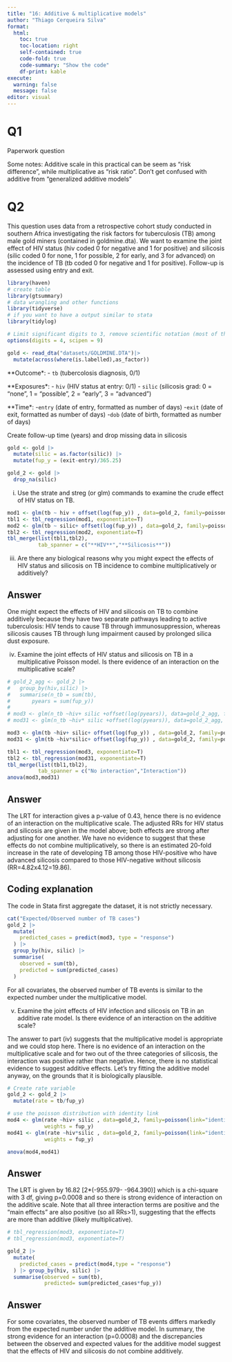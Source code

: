 ```yaml
---
title: "16: Additive & multiplicative models"
author: "Thiago Cerqueira Silva"
format: 
  html: 
    toc: true
    toc-location: right
    self-contained: true
    code-fold: true
    code-summary: "Show the code"
    df-print: kable
execute: 
  warning: false
  message: false
editor: visual
---
```


# Q1

Paperwork question

Some notes: Additive scale in this practical can be seem as "risk difference", while multiplicative as "risk ratio". Don't get confused with additive from "generalized additive models"

# Q2

This question uses data from a retrospective cohort study conducted in southern Africa investigating the risk factors for tuberculosis (TB) among male gold miners (contained in goldmine.dta). We want to examine the joint effect of HIV status (hiv coded 0 for negative and 1 for positive) and silicosis (silic coded 0 for none, 1 for possible, 2 for early, and 3 for advanced) on the incidence of TB (tb coded 0 for negative and 1 for positive). Follow-up is assessed using entry and exit.

```r
library(haven) 
# create table
library(gtsummary)
# data wrangling and other functions
library(tidyverse)
# if you want to have a output similar to stata
library(tidylog)

# Limit significant digits to 3, remove scientific notation (most of the time, scipen=999 removes all time)
options(digits = 4, scipen = 9)
```

```r

gold <- read_dta("datasets/GOLDMINE.DTA")|> 
  mutate(across(where(is.labelled),as_factor))
```

\*\*Outcome\*: - `tb` (tubercolosis diagnosis, 0/1)

\*\*Exposures\*: - `hiv` (HIV status at entry: 0/1) - `silic` (silicosis grad: 0 = "none", 1 = "possible", 2 = "early", 3 = "advanced")

\*\*Time\*: -`entry` (date of entry, formatted as number of days) -`exit` (date of exit, formatted as number of days) -`dob` (date of birth, formatted as number of days)

Create follow-up time (years) and drop missing data in silicosis

```r
gold <- gold |> 
  mutate(silic = as.factor(silic)) |> 
  mutate(fup_y = (exit-entry)/365.25)

gold_2 <- gold |> 
  drop_na(silic)
```

(i) Use the strate and streg (or glm) commands to examine the crude effect of HIV status on TB.

```r
mod1 <- glm(tb ~ hiv + offset(log(fup_y)) , data=gold_2, family=poisson)
tbl1 <- tbl_regression(mod1, exponentiate=T)
mod2 <- glm(tb ~ silic+ offset(log(fup_y)) , data=gold_2, family=poisson)
tbl2 <- tbl_regression(mod2, exponentiate=T)
tbl_merge(list(tbl1,tbl2),
          tab_spanner = c("**HIV**","**Silicosis**"))

```

(iii) Are there any biological reasons why you might expect the effects of HIV status and silicosis on TB incidence to combine multiplicatively or additively?

::: {.callout-note collapse="true"}
## Answer

One might expect the effects of HIV and silicosis on TB to combine additively because they have two separate pathways leading to active tuberculosis: HIV tends to cause TB through immunosuppression, whereas silicosis causes TB through lung impairment caused by prolonged silica dust exposure.
:::

(iv) Examine the joint effects of HIV status and silicosis on TB in a multiplicative Poisson model. Is there evidence of an interaction on the multiplicative scale?

```r
# gold_2_agg <- gold_2 |> 
#   group_by(hiv,silic) |> 
#   summarise(n_tb = sum(tb),
#       pyears = sum(fup_y))
# 
# mod3 <- glm(n_tb ~hiv+ silic +offset(log(pyears)), data=gold_2_agg, family=poisson)
# mod31 <- glm(n_tb ~hiv* silic +offset(log(pyears)), data=gold_2_agg, family=poisson)

mod3 <- glm(tb ~hiv+ silic+ offset(log(fup_y)) , data=gold_2, family=poisson)
mod31 <- glm(tb ~hiv*silic+ offset(log(fup_y)) , data=gold_2, family=poisson)

tbl1 <- tbl_regression(mod3, exponentiate=T)
tbl2 <- tbl_regression(mod31, exponentiate=T)
tbl_merge(list(tbl1,tbl2),
          tab_spanner = c("No interaction","Interaction"))
anova(mod3,mod31)
```

::: {.callout-note collapse="true"}
## Answer

The LRT for interaction gives a p-value of 0.43, hence there is no evidence of an interaction on the multiplicative scale. The adjusted RRs for HIV status and silicosis are given in the model above; both effects are strong after adjusting for one another. We have no evidence to suggest that these effects do not combine multiplicatively, so there is an estimated 20-fold increase in the rate of developing TB among those HIV-positive who have advanced silicosis compared to those HIV-negative without silicosis (RR=4.82x4.12=19.86).
:::

::: {.callout-tip collapse="true"}
## Coding explanation

The code in Stata first aggregate the dataset, it is not strictly necessary.
:::

```r
cat("Expected/Observed number of TB cases")
gold_2 |>
  mutate(
    predicted_cases = predict(mod3, type = "response")
  ) |>
  group_by(hiv, silic) |>
  summarise(
    observed = sum(tb),
    predicted = sum(predicted_cases)
  )
```

For all covariates, the observed number of TB events is similar to the expected number under the multiplicative model.

(v) Examine the joint effects of HIV infection and silicosis on TB in an additive rate model. Is there evidence of an interaction on the additive scale?

The answer to part (iv) suggests that the multiplicative model is appropriate and we could stop here. There is no evidence of an interaction on the multiplicative scale and for two out of the three categories of silicosis, the interaction was positive rather than negative. Hence, there is no statistical evidence to suggest additive effects. Let’s try fitting the additive model anyway, on the grounds that it is biologically plausible.

```r
# Create rate variable
gold_2 <- gold_2 |> 
  mutate(rate = tb/fup_y)

# use the poisson distribution with identity link
mod4 <- glm(rate ~hiv+ silic , data=gold_2, family=poisson(link="identity"),
            weights = fup_y)
mod41 <- glm(rate ~hiv*silic , data=gold_2, family=poisson(link="identity"),
            weights = fup_y)

anova(mod4,mod41)
```

::: {.callout-note collapse="true"}
## Answer

The LRT is given by 16.82 \[2\*(-955.979- -964.390)\] which is a chi-square with 3 df, giving p=0.0008 and so there is strong evidence of interaction on the additive scale. Note that all three interaction terms are positive and the “main effects” are also positive (so all RRs\>1), suggesting that the effects are more than additive (likely multiplicative).
:::

```r
# tbl_regression(mod3, exponentiate=T)
# tbl_regression(mod3, exponentiate=T)

gold_2 |> 
  mutate(
    predicted_cases = predict(mod4,type = "response")
  ) |> group_by(hiv, silic) |> 
  summarise(observed = sum(tb),
            predicted= sum(predicted_cases*fup_y))
```

::: {.callout-note collapse="true"}
## Answer

For some covariates, the observed number of TB events differs markedly from the expected number under the additive model. In summary, the strong evidence for an interaction (p=0.0008) and the discrepancies between the observed and expected values for the additive model suggest that the effects of HIV and silicosis do not combine additively.
:::
